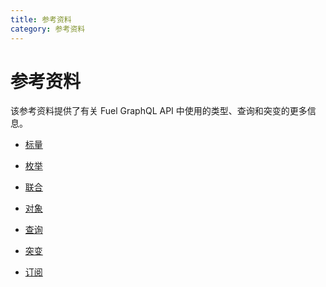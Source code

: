 ```yaml
---
title: 参考资料
category: 参考资料
---
```


# 参考资料

该参考资料提供了有关 Fuel GraphQL API 中使用的类型、查询和突变的更多信息。

- [标量](/docs/reference/scalars/)

- [枚举](/docs/reference/enums/)

- [联合](/docs/reference/unions/)

- [对象](/docs/reference/objects/)

- [查询](/docs/reference/queries/)

- [突变](/docs/reference/mutations/)

- [订阅](/docs/reference/subscriptions/)
